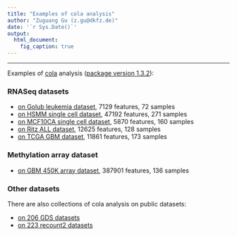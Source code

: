 ```yaml
---
title: "Examples of cola analysis"
author: "Zuguang Gu (z.gu@dkfz.de)"
date: '`r Sys.Date()`'
output:
  html_document:
    fig_caption: true
---
```


--------------------------------------------


Examples of [cola](https://github.com/jokergoo/cola) analysis ([package version 1.3.2](https://github.com/jokergoo/cola/releases/tag/1.3.2)):

### RNASeq datasets

- [on Golub leukemia dataset](Golub_leukemia/), 7129 features, 72 samples
- [on HSMM single cell dataset](HSMM_single_cell/), 47192 features, 271 samples
- [on MCF10CA single cell dataset](MCF10CA_scRNAseq/), 5870 features, 160 samples
- [on Ritz ALL dataset](Ritz_ALL/), 12625 features, 128 samples
- [on TCGA GBM dataset](TCGA_GBM/), 11861 features, 173 samples

### Methylation array dataset

- [on GBM 450K array dataset](GBM_450K/), 387901 features, 136 samples

### Other datasets

There are also collections of cola analysis on public datasets:

- [on 206 GDS datasets](https://cola-gds.github.io/)
- [on 223 recount2 datasets](https://cola-recount2.github.io/)
